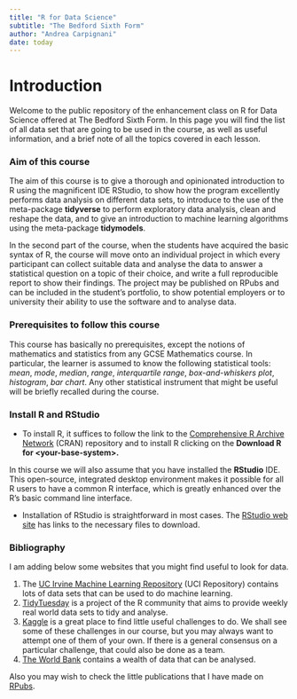 ```yaml
---
title: "R for Data Science"
subtitle: "The Bedford Sixth Form"
author: "Andrea Carpignani"
date: today
---
```


# Introduction

Welcome to the public repository of the enhancement class on R for Data Science offered at The Bedford Sixth Form. In this page you will find the list of all data set that are going to be used in the course, as well as useful information, and a brief note of all the topics covered in each lesson.

### Aim of this course

The aim of this course is to give a thorough and opinionated introduction to R using the magnificent IDE RStudio, to show how the program excellently performs data analysis on different data sets, to introduce to the use of the meta-package **tidyverse** to perform exploratory data analysis, clean and reshape the data, and to give an introduction to machine learning algorithms using the meta-package **tidymodels**.

In the second part of the course, when the students have acquired the basic syntax of R, the course will move onto an individual project in which every participant can collect suitable data and analyse the data to answer a statistical question on a topic of their choice, and write a full reproducible report to show their findings. The project may be published on RPubs and can be included in the student's portfolio, to show potential employers or to university their ability to use the software and to analyse data.

### Prerequisites to follow this course

This course has basically no prerequisites, except the notions of mathematics and statistics from any GCSE Mathematics course. In particular, the learner is assumed to know the following statistical tools: *mean*, *mode*, *median*, *range*, *interquartile range*, *box-and-whiskers plot*, *histogram*, *bar chart*. Any other statistical instrument that might be useful will be briefly recalled during the course.

### Install R and RStudio

-   To install R, it suffices to follow the link to the [Comprehensive R Archive Network](https://cran.r-project.org/) (CRAN) repository and to install R clicking on the **Download R for \<your-base-system\>.**

In this course we will also assume that you have installed the **RStudio** IDE. This open-source, integrated desktop environment makes it possible for all R users to have a common R interface, which is greatly enhanced over the R's basic command line interface.

-   Installation of RStudio is straightforward in most cases. The [RStudio web site](https://posit.co/products/open-source/rstudio/) has links to the necessary files to download.

### Bibliography

I am adding below some websites that you might find useful to look for data.

1.  The [UC Irvine Machine Learning Repository](https://archive.ics.uci.edu/) (UCI Repository) contains lots of data sets that can be used to do machine learning.
2.  [TidyTuesday](https://github.com/rfordatascience/tidytuesday) is a project of the R community that aims to provide weekly real world data sets to tidy and analyse.
3.  [Kaggle](https://www.kaggle.com/) is a great place to find little useful challenges to do. We shall see some of these challenges in our course, but you may always want to attempt one of them of your own. If there is a general consensus on a particular challenge, that could also be done as a team.
4.  [The World Bank](https://data.worldbank.org/) contains a wealth of data that can be analysed.

Also you may wish to check the little publications that I have made on [RPubs](https://rpubs.com/acarpignani).
